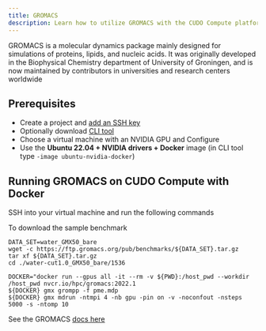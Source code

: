 ```yaml
---
title: GROMACS
description: Learn how to utilize GROMACS with the CUDO Compute platform.
---
```


GROMACS is a molecular dynamics package mainly designed for simulations of proteins, lipids, and nucleic acids. It was
originally developed in the Biophysical Chemistry department of University of Groningen, and is now maintained by
contributors in universities and research centers worldwide

## Prerequisites

- Create a project and [add an SSH key](/docs/tutorials/how-to-generate-ssh-keys)
- Optionally download [CLI tool](/docs/cli-tool)
- Choose a virtual machine with an NVIDIA GPU and Configure
- Use the **Ubuntu 22.04 + NVIDIA drivers + Docker** image (in CLI tool type `-image ubuntu-nvidia-docker`)

## Running GROMACS on CUDO Compute with Docker

SSH into your virtual machine and run the following commands

To download the sample benchmark

```shell
DATA_SET=water_GMX50_bare
wget -c https://ftp.gromacs.org/pub/benchmarks/${DATA_SET}.tar.gz
tar xf ${DATA_SET}.tar.gz
cd ./water-cut1.0_GMX50_bare/1536
```

```shell
DOCKER="docker run --gpus all -it --rm -v ${PWD}:/host_pwd --workdir /host_pwd nvcr.io/hpc/gromacs:2022.1
${DOCKER} gmx grompp -f pme.mdp
${DOCKER} gmx mdrun -ntmpi 4 -nb gpu -pin on -v -noconfout -nsteps 5000 -s -ntomp 10
```

See the GROMACS [docs here](https://manual.gromacs.org/documentation/)

